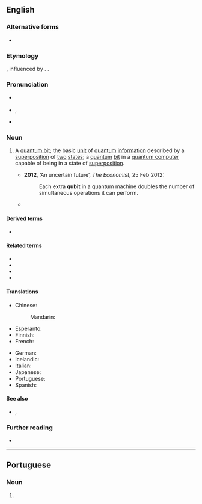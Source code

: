 ==English==

===Alternative forms===
* {{alter|en|qbit}}

===Etymology===
{{blend|en|quantum|bit}}, influenced by {{m|en|cubit}}. {{coin|en|occ=American physicist|Benjamin Schumacher|in=1995}}.

===Pronunciation===
* {{a|UK}} {{IPA|en|/ˈkjuːbɪt/}}
* {{a|US}} {{enPR|kyo͞o'bĭt}}, {{IPA|en|/ˈkjubɪt/}}
* {{homophones|en|cubit}}

===Noun===
{{en-noun}}

# {{lb|en|computing}} A [[quantum bit]]; the basic [[unit]] of [[quantum]] [[information]] described by a [[superposition]] of [[two]] [[state]]s; a [[quantum]] [[bit]] in a [[quantum computer]] capable of being in a state of [[superposition]].
#: {{syn|en|qbit|quantum bit}}
#: {{cot|en|bit}}
#* '''2012''', ‘An uncertain future’, ''The Economist'', 25 Feb 2012:
#*: Each extra '''qubit''' in a quantum machine doubles the number of simultaneous operations it can perform.
#* {{quote-web|en|work=New York Times|date=2019-10-23|author=Cade Metz|title=Google Claims a Quantum Breakthrough That Could Change Computing|url=https://www.nytimes.com/2019/10/23/technology/quantum-computing-google.html|passage=By harnessing that odd behavior, scientists can instead build a quantum bit, or '''qubit''', which stores a combination of 1 and 0. Two '''qubits''' can hold four values at once. And as the number of '''qubits''' grows, a quantum computer becomes exponentially more powerful.}}

====Derived terms====
* {{l|en|multiqubit}}

====Related terms====
* {{l|en|qumix}}
* {{l|en|quregister}}
* {{l|en|qutrit}}
* {{l|en|qudit}}

====Translations====
{{trans-top|quantum bit}}
* Chinese:
*: Mandarin: {{t|cmn|量子位元|tr=liàngzǐ wèiyuán|sc=Hani}}
* Esperanto: {{t|eo|kvantumbito}}
* Finnish: {{t+|fi|kubitti}}
* French: {{t+|fr|qubit|m}}
{{trans-mid}}
* German: {{t+|de|Qubit|n}}
* Icelandic: {{t|is|skammtabiti|m}}
* Italian: {{t+|it|qubit|m}}
* Japanese: {{t|ja|量子ビット|tr=りょうしビット, ryōshi bitto}}
* Portuguese: {{t|pt|qubit|m}}
* Spanish: {{t+|es|cúbit|m}}
{{trans-bottom}}

====See also====
* {{l|en|nat}}, {{l|en|ban}}

===Further reading===
* {{pedia}}

----

==Portuguese==

===Noun===
{{pt-noun|m|s}}

# {{lb|pt|computing}} {{l|en|qubit}} {{gloss|quantum bit}}